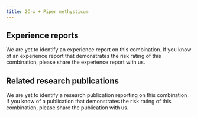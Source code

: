 ---
title: 2C-x + Piper methysticum
---

## Experience reports

We are yet to identify an experience report on this combination. If you know of an experience report that demonstrates the risk rating of this combination, please share the experience report with us.

## Related research publications

We are yet to identify a research publication reporting on this combination. If you know of a publication that demonstrates the risk rating of this combination, please share the publication with us.
